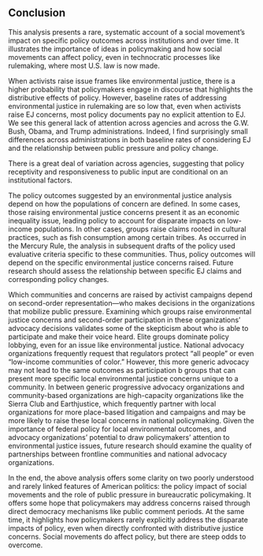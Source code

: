 ## Conclusion {#ej-conclusion}

This analysis presents a rare, systematic account of a social movement's impact on specific policy outcomes across institutions and over time. It illustrates the importance of ideas in policymaking and how social movements can affect policy, even in technocratic processes like rulemaking, where most U.S. law is now made. 

When activists raise issue frames
like environmental justice, there is a higher probability that
policymakers engage in discourse that highlights the distributive effects of policy. However, baseline rates of addressing environmental justice in rulemaking are so low that, even when activists raise EJ concerns, most policy documents pay no explicit attention to EJ. We see this general lack of attention across agencies and across the G.W. Bush, Obama, and Trump administrations. Indeed, I find surprisingly small differences across administrations in both baseline rates of considering EJ and the relationship between public pressure and policy change. 

There is a great deal of variation across agencies, suggesting that policy receptivity and responsiveness to public input are conditional on an
institutional factors.

The policy outcomes suggested by an environmental justice analysis depend on how the populations of concern are defined. In some cases, those raising environmental justice concerns
present it as an economic inequality issue, leading policy to
account for disparate impacts on low-income populations. In other cases,
groups raise claims rooted in cultural practices, such as fish
consumption among certain tribes. As occurred in the Mercury Rule, the
analysis in subsequent drafts of the policy used evaluative criteria
specific to these communities. Thus, policy outcomes
will depend on the specific environmental justice concerns raised. Future research should assess the relationship between specific EJ claims and corresponding policy changes. 

Which communities and concerns are raised by activist campaigns depend on second-order representation---who makes decisions in the organizations that mobilize public pressure. Examining which groups raise environmental justice concerns and second-order participation in these organizations' advocacy decisions validates some of the skepticism about who is able to
participate and make their voice heard. Elite groups dominate policy lobbying, even for
an issue like environmental justice. National
advocacy organizations frequently request that regulators protect
"all people" or even "low-income communities of color." However, this
more generic advocacy may not lead to the same outcomes as participation b groups that can present more specific local environmental justice concerns unique to a community. In between generic progressive advocacy organizations
and community-based organizations are high-capacity organizations like the Sierra Club and Earthjustice, which frequently partner with local organizations for more place-based litigation and campaigns and may be more likely to raise these local concerns in
national policymaking. Given the importance of federal policy for local environmental outcomes, and advocacy organizations' potential to draw policymakers' attention to environmental justice issues, future research should examine the quality of partnerships between frontline communities and national advocacy organizations.

In the end, the above analysis offers some clarity on two poorly
understood and rarely linked features of American politics: the policy impact of social movements and the role of public pressure in bureaucratic policymaking. It offers
some hope that policymakers may address concerns raised through direct democracy
mechanisms like public comment periods. At the same time, it highlights how policymakers rarely explicitly address the disparate impacts of policy, even when directly confronted with distributive justice concerns.   Social movements do affect policy, but there are steep odds to overcome.